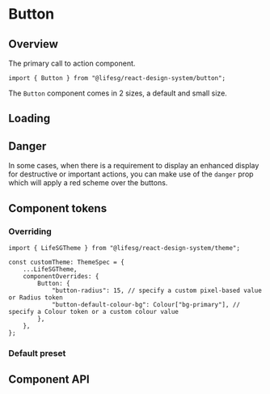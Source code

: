 
<Meta of={ButtonStories} />

# Button

## Overview

The primary call to action component.

```tsx
import { Button } from "@lifesg/react-design-system/button";
```

The `Button` component comes in 2 sizes, a default and small size.

<Canvas of={ButtonStories.Default} />

## Loading

<Canvas of={ButtonStories.LoadingState} />

## Danger

In some cases, when there is a requirement to display an enhanced display for
destructive or important actions, you can make use of the `danger` prop which will
apply a red scheme over the buttons.

<Canvas of={ButtonStories.Danger} />

<Canvas of={ButtonStories.DangerLoadingState} />

## Component tokens

### Overriding

```tsx
import { LifeSGTheme } from "@lifesg/react-design-system/theme";

const customTheme: ThemeSpec = {
    ...LifeSGTheme,
    componentOverrides: {
        Button: {
            "button-radius": 15, // specify a custom pixel-based value or Radius token
            "button-default-colour-bg": Colour["bg-primary"], // specify a Colour token or a custom colour value
        },
    },
};
```

### Default preset

<Story of={ButtonStories.TokenCustomisation} />

## Component API

<PropsTable />
